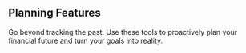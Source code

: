 
<a id='planning'></a>
## <Icon name='calendarCheck' /> Planning Features

Go beyond tracking the past. Use these tools to proactively plan your financial future and turn your goals into reality.

<PlanningBudgets />
<PlanningGoals />
<PlanningInvestments />
<PlanningDebts />
